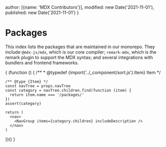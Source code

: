 
  author: [{name: 'MDX Contributors'}],
  modified: new Date('2021-11-01'),
  published: new Date('2021-11-01')
}

# Packages

This index lists the packages that are maintained in our monorepo.
They include `@mdx-js/mdx`, which is our core compiler; `remark-mdx`, which is
the remark plugin to support the MDX syntax; and several integrations with
bundlers and frontend frameworks.

{
  (function () {
    /**
     * @typedef {import('../_component/sort.js').Item} Item
     */

    /** @type {Item} */
    const navTree = props.navTree
    const category = navTree.children.find(function (item) {
      return item.name === '/packages/'
    })
    assert(category)

    return (
      <nav>
        <NavGroup items={category.children} includeDescription />
      </nav>
    )
  })()
}
